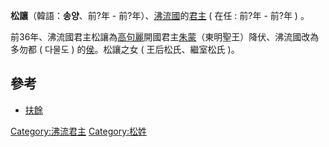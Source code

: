 {{Unreferenced|time=2021-12-28T09:27:15+00:00}}
'''松讓'''（韓語：'''송양'''、前?年 - 前?年）、[[沸流國|沸流國]]的[[君主|君主]] ( 在任 : 前?年 - 前?年 ) 。

前36年、沸流國君主松讓為[[高句麗|高句麗]]開國君主[[朱蒙|朱蒙]]（東明聖王）降伏、沸流國改為多勿都 ( 다물도 ) 的[[侯|侯]]。松讓之女 ( 王后松氏、繼室松氏 )。

== 參考 ==
*[[扶餘|扶餘]]

[[Category:沸流君主|Category:沸流君主]]
[[Category:松姓|Category:松姓]]
{{bio-stub}}